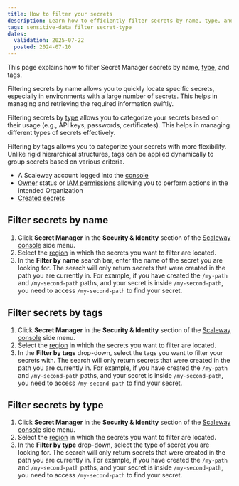 ```yaml
---
title: How to filter your secrets
description: Learn how to efficiently filter secrets by name, type, and tags with our detailed documentation, and enhance your security practices.
tags: sensitive-data filter secret-type
dates:
  validation: 2025-07-22
  posted: 2024-07-10
---
```



This page explains how to filter Secret Manager secrets by name, [type](/secret-manager/concepts/#secret-types), and tags.

Filtering secrets by name allows you to quickly locate specific secrets, especially in environments with a large number of secrets. This helps in managing and retrieving the required information swiftly.

Filtering secrets by [type](/secret-manager/concepts/#secret-types) allows you to categorize your secrets based on their usage (e.g., API keys, passwords, certificates). This helps in managing different types of secrets effectively.

Filtering by tags allows you to categorize your secrets with more flexibility. Unlike rigid hierarchical structures, tags can be applied dynamically to group secrets based on various criteria.

<Requirements />

- A Scaleway account logged into the [console](https://account.scaleway.com/?service=elements)
- [Owner](/iam/concepts/#owner) status or [IAM permissions](/iam/concepts/#permission) allowing you to perform actions in the intended Organization
- [Created secrets](/secret-manager/how-to/create-secret/)


## Filter secrets by name

1. Click **Secret Manager** in the **Security & Identity** section of the [Scaleway console](https://account.scaleway.com/?service=elements) side menu.
2. Select the [region](/secret-manager/concepts/#region) in which the secrets you want to filter are located.
3. In the **Filter by name** search bar, enter the name of the secret you are looking for.
    <Message type="important">
     The search will only return secrets that were created in the path you are currently in. For example, if you have created the `/my-path` and `/my-second-path` paths, and your secret is inside `/my-second-path`, you need to access `/my-second-path` to find your secret.
    </Message>

## Filter secrets by tags

1. Click **Secret Manager** in the **Security & Identity** section of the [Scaleway console](https://account.scaleway.com/?service=elements) side menu.
2. Select the [region](/secret-manager/concepts/#region) in which the secrets you want to filter are located.
3. In the **Filter by tags** drop-down, select the tags you want to filter your secrets with.
    <Message type="important">
     The search will only return secrets that were created in the path you are currently in. For example, if you have created the `/my-path` and `/my-second-path` paths, and your secret is inside `/my-second-path`, you need to access `/my-second-path` to find your secret.
    </Message>


## Filter secrets by type

1. Click **Secret Manager** in the **Security & Identity** section of the [Scaleway console](https://account.scaleway.com/?service=elements) side menu.
2. Select the [region](/secret-manager/concepts/#region) in which the secrets you want to filter are located.
3. In the **Filter by type** drop-down, select the [type](/secret-manager/concepts/#secret-types) of secret you are looking for.
    <Message type="important">
     The search will only return secrets that were created in the path you are currently in. For example, if you have created the `/my-path` and `/my-second-path` paths, and your secret is inside `/my-second-path`, you need to access `/my-second-path` to find your secret.
    </Message>

